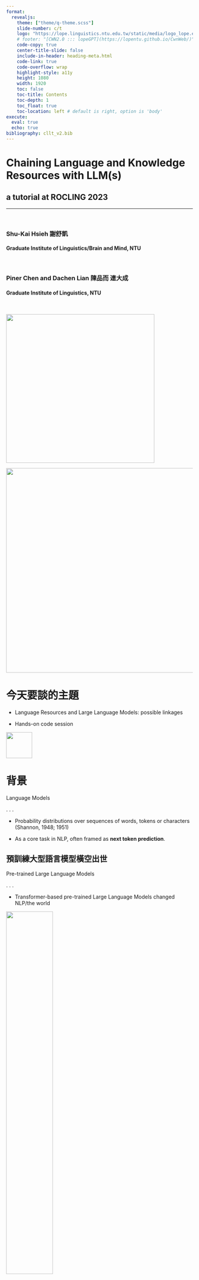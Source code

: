 ```yaml
---
format: 
  revealjs:
    theme: ["theme/q-theme.scss"]
    slide-number: c/t
    logo: "https://lope.linguistics.ntu.edu.tw/static/media/logo_lope.e082917e.jpg"
    # footer: "[CWN2.0 ::: lopeGPT](https://lopentu.github.io/CwnWeb/)"
    code-copy: true
    center-title-slide: false
    include-in-header: heading-meta.html
    code-link: true
    code-overflow: wrap
    highlight-style: a11y
    height: 1080
    width: 1920
    toc: false
    toc-title: Contents
    toc-depth: 1
    toc_float: true
    toc-location: left # default is right, option is 'body'
execute: 
  eval: true
  echo: true
bibliography: cllt_v2.bib
--- 
```


<h1>Chaining Language and Knowledge Resources with LLM(s)</h1>

<h2>a tutorial at ROCLING 2023</h2>

<hr>
<br>
<h3>Shu-Kai Hsieh 謝舒凱 </h3>

<h4>Graduate Institute of Linguistics/Brain and Mind, NTU</h4>

<br>
<h3>Piner Chen and Dachen Lian 陳品而 連大成</h3>

<h4>Graduate Institute of Linguistics, NTU</h4>

<br>

![](https://lopentu.github.io/CwnWeb/assets/img/cwn-logo-main.svg){.absolute top="600" left="1250" width="400"}

![](langchain.webp){.absolute top="800" left="950" width="550"}


<!-- # Where all starts with .. -->
<!-- . . .  -->

<!-- ![](huang_cite.png){width="40%"} -->




# 今天要談的主題

- Language Resources and Large Language Models: possible linkages

- Hands-on code session 

![](talk_qr.png){width=70}

# 背景
[Language Models]{#magenta}

. . . 

  - Probability distributions over sequences of words, tokens or characters (Shannon, 1948; 1951)

  - As a core task in NLP, often framed as **next token prediction**.


## 預訓練大型語言模型橫空出世

[Pre-trained Large Language Models]{#magenta}

. . . 

- Transformer-based pre-trained Large Language Models changed NLP/the world

![](llm_tree.png){fig-align="middle" width=50%}


##  

- **Emergent Abilities** in LLM : Unpredictable Abilities in Large Language Models
From generation to understanding?

直到大型語言模型開始出現結構理解的*頓悟*行為 (emergence)之後，
開始有推理能力的期待。


![](emergence.png){fig-align="middle" width=2%}


## Science exam reasoning

. . .

![](reasoning.png)

## [Mathematical reasoning](https://openai.com/research/formal-math)

. . .

![](reasoning2.png){width=70%}



## Iterative Reasoning and Cultural Imagination
[Rosetta Stone Problems]{#magenta}

. . . 

![](iol2.png)




## 跨符碼類型推理

![](iol1.png)
![](metrics.png)

## 結果還差強人意
![](iol1-new.png)

# 幻覺與知識阻斷
hallucination and knowledge-cutoff

. . . 

- 事實幻覺（也許還好解決）

. . .

![](hallucination.png){width=60%}


## 推理、判斷與假說幻覺則很棘手

. . . 

BART's hallucination
(每一家的幻覺都蠻嚴重的)

. . .

![](oma.png)

. . .

[可愛的錯誤是沒關係，但在重要的決策（如：法律親屬繼承關係）就出大事]{.small-text}


## 


::: callout-tip
## 持續學習
Life-long learning for Human and Machine
:::


- 一個需要回答的技術哲學的問題：我們期待一個通才的 AI 還是專才的 AI 們？
([可以用我們現在期待的人類社會來想像]{.small-text})

. . . 

- 讓機器與人類一起學習，可以協助人類發想、開創與演化。而這就是語言與知識資源教養 AI 的時代意義。


<!-- ##  -->
<!-- > Here are the images illustrating language and knowledge resources as the food for AI: -->

## 

:::: {.columns}

::: {.column width="25%"}

> Here are the images illustrating language and knowledge resources as the food for AI:

:::

::: {.column width="55%"}

![](ai-lr.png)

:::


::::

# 那麼，什麼是語言與知識資源
**Language (and Knowledge) Resources** in linguistics and language technology

. . . 

- Collection, processing and evaluation of digital form of [language use]{#magenta}.

. . .

- [**數據 data, 工具 tools, 經驗 advice**]{#magenta}

  - corpora and lexical (semantic) resources (e.g. [wordnet, framenet, e-Hownet, Conceptnet, BabelNet, ..]{#d-blue}), ...
  - tagger, parser, chunker, ...
  - metadata, evaluation metrics, .....



## 我們以詞彙網路舉例
`WordNet` architecture: two core components:

-   Synset (synonymous set)
-   Paradigmatic lexical (semantic) relations: hyponymy/hypernymy; meronymy/holonymy, etc

![](wn.graph.png){fig-align="right"}


<!-- ## Chinese Wordnet: Brief History -->

<!-- :::: {.columns} -->

<!-- ::: {.column width="25%"} -->

<!-- ![](huang.png) -->

<!-- ::: -->

<!-- ::: {.column width="65%"} -->


<!-- - `Sinica BOW` [@huang2004sinica] (2000-2004) -->



<!-- - `Chinese Wordnet at Academia Sinica` (2005-2010) -->



<!-- - `Chinese Wordnet at NTU Taiwan` (2010-) -->


<!-- ::: -->
<!-- :::: -->

<!-- . . . -->

<!-- ::: {.callout-note appearance="simple" icon=false} -->

<!-- Note that there are more than one Chinese Wordnet. -->

<!-- ::: -->


## Chinese Wordnet

-   Follow PWN (in comparison with Sinica BOW)

-   Word segmentation principle [@chu2017mandarin]

-   Corpus-based decision

-   Manually created (sense distinction, gloss with controlled vocabulary, etc)



![](MandarinChineseWords.jpg)

## Chinese Wordnet
- The status quo: latest release 2022, [website](https://lopentu.github.io/CwnWeb/)

![](cwn.png){fig-align="right"}

# Theories

::: callout-tip
## Some new perspectives in CWN

sense granularity, relation discovery, glos and annotation in parallel
:::

## Distinction of meaning facets and senses

::: columns
::: {.column width="50%"}
![](co-predication.png)
:::

::: {.column width="50%"}
> 埔里*種*的【茶】很*好喝*
:::
:::

::: callout-tip
## Co-predicative Nouns

a phenomenon where two or more predicates seem to require that their argument denotes different things.
:::


## Gloss as lexicographic resources with add-ons annotations

-   Gloss ([lexicographic definition]{#magenta}) is carefully controlled with limited vocabulary and **lexical patterns**, e.g.,

    -   Verbs with `VH` tag (i.e., stative intransitive verbs) are glossed with "形容 or 比喻形容 ...".
    -   Adverbs are glossed with "表..."

-   collocational information, pragmatic information ('tone', etc) are recorded as additional annotation.



![](glossStat.png){fig-align="center"}



## CWN 2.0 Search

-   The most comprehensive and fine-grained sense repository and network in Chinese

. . .

![](lang.png){fig-align="left"}

## CWN 2.0 Programmable Search

-   [API and doc](https://cwngraph.readthedocs.io/en/latest/) freely available


```python
from CwnGraph import CwnImage
cwn = CwnImage.latest()
# the original base data
# from CwnGraph import CwnImage
# cwn = CwnBase()
```

## Zipf's law (no surprise)

-   Most words have small number of senses (Zipf's law)

![](comp.jpg)



## Comparison to other Chinese lexical resources


:::: {.columns .fragment fragment-index=0}


::: {.column width="40%"}

![e-Hownet](ehownet_sen.png)
:::

::: {.column width="40%"}

![Grand Dictionary of Ministry of Education](meng.png)
:::

::: {.column width="40%"}
![CWN20](cwn_sense.png)
:::

::::


## Data summary 1/1


:::: {.columns .fragment fragment-index=1}

::: {.column width="30%"}
![](cwn_sta.png){width=400}
:::

::: {.column width="70%"}


```r
#| label: fig-cwn1
#| fig-cap: cwn sense data summary
#| warning: false
require(tibble)
require(ggplot2)
require(stringr)

df <- tribble(
  ~POS, ~count,
  "Adj", 886,
  "Adv", 1801,
  "N", 12574,
  "V", 13615,
)

ggplot(df) +
  geom_col(aes(x=reorder(POS, -count), y=count, fill=POS)) + 
  labs(x="POS", y="count") + 
  guides(fill="none") +
  geom_text(aes(x=reorder(POS, -count), y=count+400, label=count)) +
  labs(title = str_c("Total Sense Count = ", sum(df$count)))
```
:::

::::


## Data summary 2/2

@fig-cwn2 further demonstrates the distribution of different types of relations

:::: {.columns .fragment fragment-index=1}

::: {.column width="30%"}

![](cwn_sta2.png)
:::

::: {.column width="70%"}

```r
#| label: fig-cwn2
#| fig-cap: cwn relation data summary
#| warning: false

library(tidyverse)
library(ggplot2)

df <- read_csv("./data/cwn_relation_statistics.csv")
df %>% count(relation_type) %>% ggplot() + geom_col(aes(x=reorder(relation_type, n), y=n, fill=relation_type)) + coord_flip() + labs(y="count", x="relation") + guides(fill="none") + theme(axis.title = element_text(size = 16), axis.text = element_text(size = 14)) 
```

:::

::::




## CWN 2.0 
**Visualization**

![](cwnVis.png)


## CWN 2.0
**sense tagger**

- [Transformer-based sense tagger]{#magenta}

-   Leveraging wordnet *glosses* using `GlossBert` [@huang2019glossbert], a BERT model for word sense disambiguation with gloss knowledge.

-   Our extended `GlossBert` model on CWN gloss+ SemCor reports 82% accuracy.

::: notes
conducting *context-gloss* pairs, and fine-tune the pre-trained BERT model on SemCor3.0 training corpus, and achieves SOTA performance on several English all-words WSD tasks.
:::

<img src="glossB.png" alt="drawing" style="width:50px;"/>


## Word Sense Tagger

- APIs (GlossBert version) released in 2021\
<img src="tagger.png" alt="drawing" style="width:400px;"/>

```python
#| eval: false
#| echo: true
# pip install -U DistilTag SenseTagger
import DistilTag
import CwnSenseTagger
DistilTag.download()
CwnSenseTagger.download()

tagger = DistilTag()
tagged = tagger.tag("<raw text>")
sense_tagged = senseTag(tagged)
```

![](senseTag.png){fig-align="center"}


## CWN 2.0
**Chinese SemCor**

- semi-automatically curated sense-tagged corpus based on Academic Sinica Balanced Corpus (ASBC) s.

![](senseanno.png){width=80%}




## CWN-based applications
**sense frequency distribution** in corpus

-   Now we have chance to *empirically* explore the **dominance** of word senses in language use, which is essential for both lexical semantic and psycholinguistic studies.

. . .

- e.g., '開' (kai1,'open') has (surprisingly) more dominant *blossom* sense over others (based on randomly chosen 300 sentences in ASBC corpus)

![](senseFreq.png){fig-align="center"}

::: notes
從平衡語料庫中取出 300 句包含「吃」或「開」的句子（一句可能含多個目標詞），用CwnSenseTagger 判斷該詞在脈絡中的詞意，並計算其頻率。以下列出頻率最高的 5 個詞意。
:::


## CWN-based applications
**word sense acquisition**



![credit:郭懷元同學](huan.png)


## CWN-based applications
**tracking sense evolution**

-   The indeterminate nature of Chinese affixoids
-   Sense status of 家 jiā from the Tang dynasty to the 1980s

![](jia_en.png){fig-align="center"}

# [台灣多模態語料庫](https://multimoco.linguistics.ntu.edu.tw/index.html
)
![](moco.png)


# 回到我們要探究的問題

`(Autoregressive) LLMs 與 LR/KR 的關係？`




<!-- - Autoregressive (AR) models, like GPT-3 (and later versions), generate sentences word by word from left to right. They predict the next word in a sentence given all the previous words.  -->

<!-- . . . -->

<!-- - Autoencoding (AE) models, like BERT, instead focus on understanding the sentence as a whole. They are trained to fill in gaps in a sentence. -->




## LLM-based NLP: a new paradigm
Pre-train, Prompt, and Predict [@liu2021pretrain]

![Four paradims in NLP](nlp-paradigm.png)


<!-- ## Foundation Models -->
<!-- From LLMs to FMs (thus [Generative AI]{#magenta}) -->

<!-- ![](foundation_models.png) -->

<!-- A foundation model can centralize the information from all the data from various modalities. This -->
<!-- one model can then be adapted to a wide range of downstream tasks.[@bommasani2021opportunities] -->


<!-- ##  -->

<!-- ::: {.callout-note appearance="default"} -->

<!-- I'd still call it LLMs because of the use of NL -->

<!-- ::: -->



<!-- ## LLM-based NLP  -->
<!-- easier version -->

<!-- :::: {.columns .fragment fragment-index=1} -->

<!-- ::: {.column width="50%"} -->

<!-- ![](nlp-1.png){width="600"} -->


<!-- ![](nlp-2.png){width="600"} -->


<!-- ::: -->

<!-- ::: {.column width="50%"} -->

<!-- ![](nlp-3.png){width="600"} -->
<!-- ::: -->

<!-- :::: -->





## In-context Learning 

> refers to methods for how to communicate with LLM to steer its behavior for desired outcomes without updating the model weights.

<!-- LLM is a general store of information, and in-context learning allows us to access certain parts within this store without having to specialize the entire model towards each task. -->

- Amazing performance with only zero/few-shot
- Requires no parameter updates, just talk to them in [natural language]{#magenta}!
- Prompt engineering: the process of creating a prompt that results in the most effective performance on the downstream task



## Prompt and Prompt engineering

::: {.callout-note appearance="default"}

**prompt**: a natural language description of the task.

**prompt design**: involves instructions and context passed to the LLM to achieve a desired task.

**prompt engineering**: the practice of developing optimal (clear, concise, informative) prompts to efficiently use LLMs for a variety of applications.

:::

::: {.notes}
Prompt Engineering is the way in which instruction and reference data is presented to the LLM.
:::

. . . 

![](prompt_de.png){width=40%}

. . .

> (Text) Generation is a meta capability of Large Language Models & Prompt Engineering is the key to unlocking it. 



  
## Prompt and Prompt engineering
`basic elements`

. . .

A prompt is composed with the following components:


![](prompt_elements.png){width=70%}



[source](www.promptingguide.ai/)

## Prompt and Prompt engineering
`zero and few shot` [@weng2023prompt]
. . .

- Zero shot learning: implies that a model can recognize things that have not explicitly been taught in the training.

- Few shot learning: refers to training a model with minimal data.



## Prompt and Prompt engineering
`Chain-of-Thought` [@wei2023chainofthought] 

- generates a sequence of short sentences to describe reasoning logic step by step, known as reasoning chains or rationales, to eventually lead to the final answer. 

![](cot.png)[source](https://youtu.be/zizonToFXDs)

- zero or few shot CoT



<!-- ## Prompt and Prompt engineering -->
<!-- ``typology`[@weng2023prompt]` -->

<!-- - **Instruction prompting** -->



## Prompt and Prompt engineering
`Self-consistency sampling` [@weng2023prompt]

- to sample multiple outputs with temperature > 0 and then selecting the best one out of these candidates. The criteria for selecting the best candidate can vary from task to task. A general solution is to pick majority vote. 

新發展可以參見 [Prompting Guide](https://www.promptingguide.ai/)



## Prompt and Prompt engineering
`Persona` setting is also important, *socio-linguistically* 

. . .

![awesome-chatgpt-prompts](pe1.png){width=75%}




## Prompting LLM for lexical semantic tasks
`word sense disambiguation`

. . .

![](wsd.jpeg){width="60%"}

## Prompting LLM for solve lexical semantic tasks
`sense to action`

. . .

![](sense2action.jpeg)

## Prompting LLM for solve lexical semantic tasks
`word sense induction`

. . .

![](sense induction.jpeg){width=70%}

## Prompting LLM for solve lexical semantic tasks
`code-switching wsd`

. . .

![](codeswitch.png){width=60%}

## 
 ![](codeswitch2.png){width=60%}




## Prompting LLM for Wordnet data augmentation
**Exploratory Prompting Analysis**

- Prompting LLM becomes an empirical work and the effect of prompt engineering methods can vary a lot among models and tasks, thus requiring heavy experimentation and heuristics.

. . . 

- After exploring different prompt templates, we take a prompt template with bullet points, a sequence of instructions, and a guided inquiring style to be complied with, with the persona setting as "“You are a linguist mastering in lexical semantics and in constructing Chinese Wordnet.”

## 

![](cwn_aug_prompt.png)




## Results
[instruction tuning]{#magenta} 


![](cwn-aug2.png)




## Human ratings

- Human rating is based on the word's appropriateness of interpretation, the meanings' correspondence to the word's part of speech, their avoidance of oversimplification/overgeneralization, and their compliance with the prompt's requirements.

- The top 600 frequent words are rated to further analyze their error types. 


![](rating.png){width=40%}






## Prompting limitations
想辦法問博學者 savant 的各種技能，也會有天花板

> `In-context learning (~ prompting) `involves providing input to the language model in a specific format to elicit the desired output. 

- 提示詞脈絡視窗大小 `context window size` restricts the model's ability to process long sequences of information effectively.

. . .

- 各種幻覺與執著 `Hallucination` appears when the generated content is nonsensical or unfaithful to the provided source content.

  - reluctance to express uncertainty, to change premise, and yields to authority 
  
  - incapable of accessing factual/up-to-date information; or no authentic sources provided
  
## 

- 數據也有可能受到版權、個資與企業隱私問題。


![](llm_freq.png){width=10%}




# A neural-symbolic approach to rebuild the LR ecosystem
[Toward a more linguistic knowledge-aware LLMs]{#magenta}

:::: {.columns .fragment fragment-index=4}

::: {.column width="50%"}

- The neural-symbolic approach seeks to integrate these two paradigms to leverage the strengths of both: the learning and generalization capabilities of neural networks and the interpretability and reasoning capabilities of symbolic systems. 

:::


<!--     - Grounded generation (Indexing LRs): a form of retrieval augmented generation, the LLM provides answers to user queries based not only on the knowledge captured in the dataset the LLM was trained on, but augmented with knowledge coming from searching additional data sources: -->

<!--     - LLM-LR app stores: LR and LLM `langchain`ed could be mutually beneficial for LLM and LR. -->

<!-- - Using cwn and corpus as a case study is a good start. -->



::: {.column width="40%"}


![](augmented-llms.png)
:::
::::




# 目前兩種作法

- Fine-tuning on up-to-dated / customized data

. . .

- **Retrieval-augmented Generation ** (e.g., RAG prompting)


# Fine-tune

模型的壓縮技術 quantization (`LoRA`, `QLoRA`, ...) 使得微調大型語言模型變得更為可行

## LoLama: a fine-tuned model

- We fine-tune `LoLlama` on top of Taiwan-LLaMa (Lin and Chen, 2023), which was pre-trained on over
5 billion tokens of Traditional Chinese. The model was further fine-tuned on over 490K multi-turn con-
versational data to enable instruction-following and context-aware responses.
- We train LoLlama with CWN


## Evaluation

![](lollama.png)

## Evaluation
![](lollama2.png)





## 問題限制

- 商用好，但很貴，也不保證安全。

- 開源的 llm 越來越好，壓縮技術越見成熟。但訓練不便宜，動輒政治價值審查。

. . .

[（抱怨：又要馬兒跑，又要馬兒沒草吃）]{.small-text}


# RAG

> Retrieving facts from an external knowledge base to ground large language models (LLMs) on the most accurate, up-to-date information and to give users insight into LLMs' generative process.

. . .

![](rag.png)


## Vector DataBase and Embeddings

- A (vector) embedding is the internal representation of input data in a deep learning model, also known as embedding models or a deep neural network.

![](vector.png)

- We obtain vectors by removing the last layer and taking the output from the second-to-last layer. 

- Vector DB/ Vector Store: 

<!-- ## LLM apps (`Everything app` v.2)  -->

<!-- - `Everything app` (aka super app) is a commercial scenario where all the living services are provided. -->
<!--   - e.g., imaging a super app (like `WeChat`) offers food delivery, ride-hailing, on-demand package delivery, financial and investing, and other services. -->

<!-- . . . -->

<!-- - Similarly, the (external knowledge and factual resources) plugins enable LLMs (like `GPT-4`, `PaLM-2`) to gather real-time information pertinent to their conversation prompts, effectively overcoming the limitation. -->


<!-- ##  LLM apps: another example -->
<!-- `JARVIS` -->

<!-- ![HuggingGPT: workflow](hugginggpt_workflow.png) -->

<!-- ##  -->

<!-- - an LLM as the controller and numerous expert models as collaborative executors (from HuggingFace Hub), demo at https://huggingface.co/spaces/microsoft/HuggingGPT -->

<!-- ![](hf_jarvis.jpeg) -->



## Workflow

![](langchain-step.png)

# [lopeGPT]{#magenta}: [a RAG model](https://lope.linguistics.ntu.edu.tw/lopeGPT)

:::: {.columns} 

::: {.column width="50%"} 

<!-- <img src="lopegpt.png" alt="drawing" align = "center" style="width:900px;"/> -->
a higer archtecture
![](lopegpt.png){width="920px"}

:::



::: {.column width="50%"} 
- Integration of language resources: 
  - Academia Sinica Balanced Corpus of Modern Chinese (ASBC)
  - Social Media Corpus in Taiwan (SoMe)
  - Chinese Wordnet 2.0 (CWN)


![](lopegpt-rag.png)
<br>
[https://lope.linguistics.ntu.edu.tw/lopeGPT]()

:::
::::


## Experiments on Sense Computing Tasks
`augmented LLMs`

- sense definition, lexical relation query and processing
- sense tagging and analysis 

## 
![](lopegpt-3.png)


##
![](lopegpt-2.png)




## Experiments on Sense computing tasks
`localized and customized`

- upload data to calculate (word frequency, word sense frequency, etc) via `llama-index` data loader.

- vectorized the data and semantically search/compare 

- given few shot, predict the sense and automatically generate the gloss (and relations to others)

. . .

::: {.callout-note appearance="default"}

All examples are tested with `chatgpt-3.5-turbo` (using OpenAI's API) . It uses the default configurations, i.e., `temperature`=0.0.

:::


## Some prelimenary results

![](lopegpt_upload.png)




# LLMs orchestration
Orchestration frameworks provide a way to manage and control LLMs. 

需要一名專案經理，協調所有進行中的工作項目，確保各專案達成理想的最終結果


## LLMs orchestration frameworks

- LlamaIndex 

- Semantic Kernel

- LangChain

## Comparison

![](sk.png)

## Langchain

> `langchain` is an open source framework that allows AI developers to combine LLMs like GPT-4 with external sources of computation and data.

![Github repo star history](star.png){width="50%"}



## Architecture

![](lanchain.gif)

## langchain components

- **Chains**: The core of `langchain`. Components (and even other chains) can be stringed together to create *chains*.

- **Prompt templates**: Prompt templates are templates for different types of prompts. Like “chatbot” style templates, ELI5 question-answering, etc

- **LLMs**: Large language models

- **Indexing Utils:** Ways to interact with specific data (embeddings, vectorstores, document loaders)

- **Tools:** Ways to interact with the outside world (search, calculators, etc)

- [**Agents**: Agents use LLMs to decide what actions should be taken]{#magenta}. Tools like web search or calculators can be used, and all are packaged into a logical loop of operations.

- **Memory**: Short-term memory, long-term memory.




## Working with LLMs and your own data

-   Good news for Language Resource developers

<!-- Be data-aware: connect a language model to other sources of data -->
<!-- Be agentic: allow a language model to interact with its environment -->

. . .

![](langchain.png){width=40%}


<!-- ## Chain -->

<!-- 有點像組合函數，裏面是 prompt template, 外面是 llm -->



<!-- ## Next:  -->

<!-- 如此一來，Auto-GPT 就能打造出一個閉環（closed loop），進而有能力應對更複雜的多步程序；我們也可以把 Auto-GPT 看作一名專案經理，協調所有進行中的工作項目，確保各專案達成理想的最終結果。目前 Auto-GPT 能夠與線上和本地的應用程序、軟體和服務進行各種互動，例如網頁瀏覽器與文字處理器。 . . . -->

<!-- Once you have explored and want to bring it into memory, it's also fast! -->


<!-- # Final thoughts -->

<!-- . . . -->

<!-- - Democratizing LLM and connect LR help keep balance between the generalization capabilities of neural networks and the interpretability and reasoning capabilities of symbolic knowledge systems.  -->
<!--     - LLM chains; Agent network -->

<!-- . . . -->

<!-- - [Auto-GPT]{#magenta} and alike as Project Manager (for a scaled and manageable ecosystem for `LR + LLM` based applications) -->

<!-- . . . -->

<!-- > More and more democratized LLMs and more diverse ecosystems which lead to a more stable symbiosis for Human and Machine. -->




<!-- # Acknowledgment -->


<!-- > 連大成、陳品而、王伯雅、古貿昌、張淳涵以及 lopers 們！ -->


## Reference

::: {#refs}
:::



<!-- # [祝黃老師 福如東海 壽比南山]{#magenta} -->

<!-- <iframe data-external="1" src="end.mp4" width="100%" height="85%"></iframe> -->

<!-- {{< "video" "end.mp4" "width"="100%" "height"="85%" >}} -->


## Hands-on coding tutorial
:::: {.columns} 

::: {.column width="50%"} 
![](langchain-tutorial.png){width=35%}

<br>
[colab notebook 連結](https://t.ly/p3Z4_)

:::


::: {.column width="50%"} 
![](piner.jpg){width=200}

![](richard.jpg)
:::

::::
